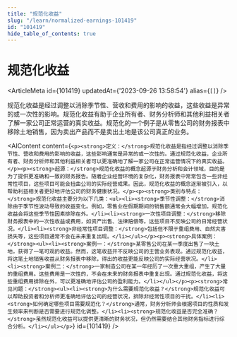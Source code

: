 ```yaml
---
title: "规范化收益"
slug: "/learn/normalized-earnings-101419"
id: "101419"
hide_table_of_contents: true
---
```



# 规范化收益

<ArticleMeta id={101419} updatedAt={'2023-09-26 13:58:54'} alias={`[]`} />
<div className='border-solid border-b border-t-0 my-4 border-[var(--ifm-color-gray-300)]' />

规范化收益是经过调整以消除季节性、营收和费用的影响的收益，这些收益是异常的或一次性的影响。规范化收益有助于企业所有者、财务分析师和其他利益相关者了解一家公司正常运营的真实收益。规范化的一个例子是从零售公司的财务报表中移除土地销售，因为卖出产品而不是卖出土地是该公司真正的业务。

<AIContent content={`<p><strong>定义：</strong>规范化收益是指经过调整以消除季节性、营收和费用的影响的收益，这些影响通常是异常的或一次性的。通过规范化收益，企业所有者、财务分析师和其他利益相关者可以更准确地了解一家公司在正常运营情况下的真实收益。</p><p><strong>起源：</strong>规范化收益的概念起源于财务分析和会计领域，目的是为了提供更准确和一致的财务报告。随着企业经营环境的复杂化，财务报表中常常包含一些非经常性项目，这些项目可能会扭曲公司的实际经营成果。因此，规范化收益的概念逐渐被引入，以帮助利益相关者更好地评估公司的财务健康状况。</p><p><strong>类别与特点：</strong>规范化收益主要分为以下几类：<ul><li><strong>季节性调整：</strong>消除由于季节性波动导致的收益变化。例如，零售业在假期期间的销售额通常会大幅增加，规范化收益会将这些季节性因素排除在外。</li><li><strong>一次性项目调整：</strong>移除财务报表中的一次性收益或费用，如资产出售、法律赔偿等。这些项目不反映公司的日常经营状况。</li><li><strong>非经常性项目调整：</strong>包括但不限于重组费用、自然灾害损失等，这些项目通常不会在未来重复出现。</li></ul></p><p><strong>具体案例：</strong><ul><li><strong>案例一：</strong>某零售公司在某一季度出售了一块土地，获得了一笔可观的收益。然而，这笔收益并不反映公司的主营业务表现。通过规范化收益，将这笔土地销售收益从财务报表中移除，得出的收益更能反映公司的实际经营状况。</li><li><strong>案例二：</strong>一家制造公司在某一年经历了一次重大重组，产生了大量的重组费用。这些费用是一次性的，不会在未来的财务报表中重复出现。通过规范化收益，将这些重组费用排除在外，可以更准确地评估公司的盈利能力。</li></ul></p><p><strong>常见问题：</strong><ul><li><strong>为什么需要规范化收益？</strong>规范化收益可以帮助投资者和分析师更准确地评估公司的经营状况，排除非经常性项目的干扰。</li><li><strong>如何确定哪些项目需要规范化？</strong>通常，财务分析师会根据项目的性质和发生频率来判断是否需要进行规范化调整。</li><li><strong>规范化收益是否完全准确？</strong>虽然规范化收益可以提供更清晰的财务状况，但仍然需要结合其他财务指标进行综合分析。</li></ul></p>`} id={101419} />
